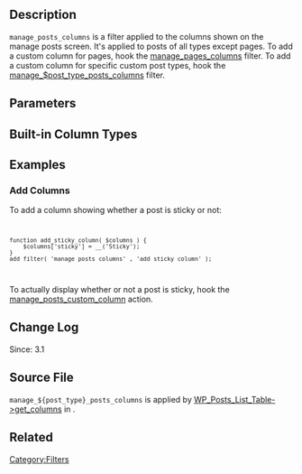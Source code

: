 == Description ==

<code>manage_posts_columns</code> is a filter applied to the columns shown on the manage posts screen. It's applied to posts of all types except pages. To add a custom column for pages, hook the [[Plugin API/Filter Reference/manage_pages_columns|manage_pages_columns]] filter. To add a custom column for specific custom post types, hook the [[Plugin API/Filter Reference/manage_$post_type_posts_columns|manage_$post_type_posts_columns]] filter.

== Parameters ==

{{Parameter|$columns|array|An array of column name &rArr; label. The name is passed to functions to identify the column. The label is shown as the column header.}}

== Built-in Column Types ==

{{Manage_Posts_Columns}}

== Examples ==

=== Add Columns ===
To add a column showing whether a post is sticky or not:
<code><pre>
function add_sticky_column( $columns ) {
	$columns['sticky'] = __('Sticky');
}
add_filter( 'manage_posts_columns' , 'add_sticky_column' );
</pre></code>

To actually display whether or not a post is sticky, hook the [[Plugin API/Action Reference/manage_posts_custom_column|manage_posts_custom_column]] action.

== Change Log ==

Since: 3.1

== Source File ==

<code>manage_${post_type}_posts_columns</code> is applied by [[Class Reference/WP_Posts_List_Table#get_columns|WP_Posts_List_Table->get_columns]] in {{Trac|wp-admin/includes/class-wp-posts-list-table.php}}.

== Related ==

{{Manage_Posts_Hooks}}

[[Category:Filters]]